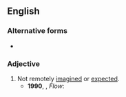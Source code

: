 ==English==

===Alternative forms===
* {{alt|en|undreamed of|undreamt-of}}

===Adjective===
{{en-adj}}

# Not remotely [[imagine]]d or [[expect]]ed.
#* '''1990''', {{w|Mihaly Csikszentmihalyi}}, ''Flow'':
#*: {{quote|en|Why is it that, despite having achieved previously '''undreamed-of''' miracles of progress, we seem more helpless in facing life than our less privileged ancestors were?}}